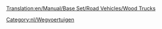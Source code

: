 [[Translation:en/Manual/Base Set/Road Vehicles/Wood Trucks]]

{{nl/Wegvoertuig|name     = Witcombe Houttruck
  |img      = Witcombe_Wood_Truck.png
  |price    = £4.838 (€9.676) 
  |speed    = 30 mph (48 km/h)
  |annual   = £421 (€842)
  |designed = 1935
  |life     = 15
  |capacity = 20 ton hout
}}
{{nl/Wegvoertuig|name     = Foster Houttruck
  |img      = Foster_Wood_Truck.png
  |price    = £5.617 (€11.234)
  |speed    = 55 mph (88 km/h)
  |annual   = £787 (€1.574)
  |designed = 1974
  |life     = 15
  |capacity = 22 ton hout
}}
{{nl/Wegvoertuig|name     = Moreland Houttruck
  |img      = Moreland_Wood_Truck.png
  |price    = £6.027 (€12.054)
  |speed    = 70 mph (112 km/h)
  |annual   = £1.125 (€2.250)
  |designed = 2018
  |life     = 15
  |capacity = 24 ton hout
}}

[[Category:nl/Wegvoertuigen]]
